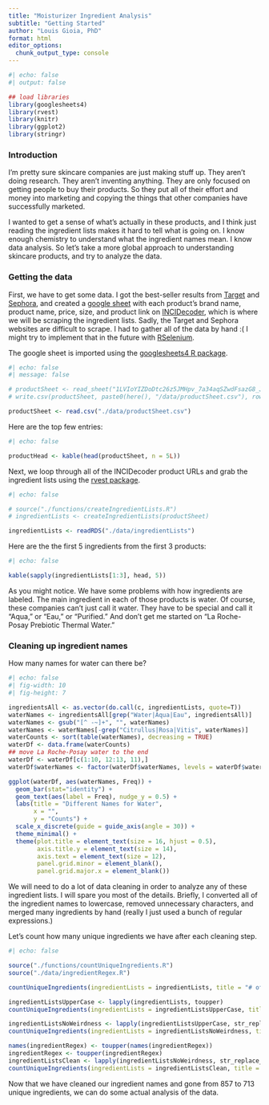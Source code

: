 ```yaml
---
title: "Moisturizer Ingredient Analysis"
subtitle: "Getting Started"
author: "Louis Gioia, PhD"
format: html
editor_options: 
  chunk_output_type: console
---
```


```r
#| echo: false
#| output: false

## load libraries
library(googlesheets4)
library(rvest)
library(knitr)
library(ggplot2)
library(stringr)
```

### Introduction

I'm pretty sure skincare companies are just making stuff up. They aren't doing research. They aren't inventing anything. They are only focused on getting people to buy their products. So they put all of their effort and money into marketing and copying the things that other companies have successfully marketed.

I wanted to get a sense of what's actually in these products, and I think just reading the ingredient lists makes it hard to tell what is going on. I know enough chemistry to understand what the ingredient names mean. I know data analysis. So let's take a more global approach to understanding skincare products, and try to analyze the data. 


### Getting the data

First, we have to get some data. I got the best-seller results from [Target](https://www.target.com/) and [Sephora](https://www.sephora.com/), and created a [google sheet](https://docs.google.com/spreadsheets/d/e/2PACX-1vS4wAroj1XvB4aiuOg97IdS6xNd2x0wsylwXOYZZlCAysx3n5SA9Fi3IcLrbWGe_e7cuhzW2_fOl8qj/pubhtml) with each product's brand name, product name, price, size, and product link on [INCIDecoder](https://www.incidecoder.com), which is where we will be scraping the ingredient lists. Sadly, the Target and Sephora websites are difficult to scrape. I had to gather all of the data by hand :( I might try to implement that in the future with [RSelenium](https://docs.ropensci.org/RSelenium/). 

The google sheet is imported using the [googlesheets4 R package](https://googlesheets4.tidyverse.org/).
```r
#| echo: false
#| message: false

# productSheet <- read_sheet("1LVIoYIZDoDtc26z5JMHpv_7a34aqSZwdFsazG8_JlfY")
# write.csv(productSheet, paste0(here(), "/data/productSheet.csv"), row.names = F)

productSheet <- read.csv("./data/productSheet.csv")
```

Here are the top few entries:
```r
#| echo: false

productHead <- kable(head(productSheet, n = 5L))
```

Next, we loop through all of the INCIDecoder product URLs and grab the ingredient lists using the [rvest package](https://rvest.tidyverse.org/).
```r
#| echo: false

# source("./functions/createIngredientLists.R")
# ingredientLists <- createIngredientLists(productSheet)

ingredientLists <- readRDS("./data/ingredientLists")
```

Here are the the first 5 ingredients from the first 3 products:
```r
#| echo: false

kable(sapply(ingredientLists[1:3], head, 5))
```

As you might notice. We have some problems with how ingredients are labeled. The main ingredient in each of those products is water. Of course, these companies can't just call it water. They have to be special and call it "Aqua," or "Eau," or "Purified." And don't get me started on "La Roche-Posay Prebiotic Thermal Water."

### Cleaning up ingredient names

How many names for water can there be?
```r
#| echo: false
#| fig-width: 10
#| fig-height: 7

ingredientsAll <- as.vector(do.call(c, ingredientLists, quote=T))
waterNames <- ingredientsAll[grep("Water|Aqua|Eau", ingredientsAll)]
waterNames <- gsub("[^ -~]+", "", waterNames)
waterNames <- waterNames[-grep("Citrullus|Rosa|Vitis", waterNames)]
waterCounts <- sort(table(waterNames), decreasing = TRUE)
waterDf <- data.frame(waterCounts)
## move La Roche-Posay water to the end
waterDf <- waterDf[c(1:10, 12:13, 11),]
waterDf$waterNames <- factor(waterDf$waterNames, levels = waterDf$waterNames)

ggplot(waterDf, aes(waterNames, Freq)) +
  geom_bar(stat="identity") +
  geom_text(aes(label = Freq), nudge_y = 0.5) +
  labs(title = "Different Names for Water",
       x = "",
       y = "Counts") +
  scale_x_discrete(guide = guide_axis(angle = 30)) +
  theme_minimal() +
  theme(plot.title = element_text(size = 16, hjust = 0.5),
        axis.title.y = element_text(size = 14),
        axis.text = element_text(size = 12),
        panel.grid.minor = element_blank(),
        panel.grid.major.x = element_blank())
```

We will need to do a lot of data cleaning in order to analyze any of these ingredient lists. I will spare you most of the details. Briefly, I converted all of the ingredient names to lowercase, removed unnecessary characters, and merged many ingredients by hand (really I just used a bunch of regular expressions.)

Let's count how many unique ingredients we have after each cleaning step.

```r
#| echo: false

source("./functions/countUniqueIngredients.R")
source("./data/ingredientRegex.R")

countUniqueIngredients(ingredientLists = ingredientLists, title = "# of original ingredients")

ingredientListsUpperCase <- lapply(ingredientLists, toupper)
countUniqueIngredients(ingredientLists = ingredientListsUpperCase, title = "# of uppercase ingredients")

ingredientListsNoWeirdness <- lapply(ingredientListsUpperCase, str_replace_all, strangeCharactersRegex)
countUniqueIngredients(ingredientLists = ingredientListsNoWeirdness, title = "# of ingredients w/o strange characters")

names(ingredientRegex) <- toupper(names(ingredientRegex))
ingredientRegex <- toupper(ingredientRegex)
ingredientListsClean <- lapply(ingredientListsNoWeirdness, str_replace_all, ingredientRegex)
countUniqueIngredients(ingredientLists = ingredientListsClean, title = "# of merged and cleaned ingredients")
```

Now that we have cleaned our ingredient names and gone from 857 to 713 unique ingredients, we can do some actual analysis of the data.